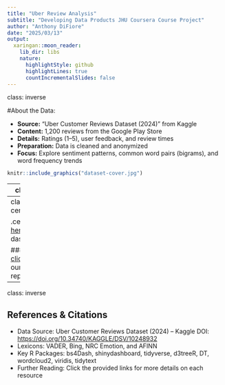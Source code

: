 ```yaml
---
title: "Uber Review Analysis"
subtitle: "Developing Data Products JHU Coursera Course Project"
author: "Anthony DiFiore"
date: "2025/03/13"
output:
  xaringan::moon_reader:
    lib_dir: libs
    nature:
      highlightStyle: github
      highlightLines: true
      countIncrementalSlides: false
---
```

class: inverse

#About the Data:

*   **Source:** “Uber Customer Reviews Dataset (2024)” from Kaggle
*   **Content:** 1,200 reviews from the Google Play Store
*   **Details:** Ratings (1–5), user feedback, and review times
*   **Preparation:** Data is cleaned and anonymized
*   **Focus:** Explore sentiment patterns, common word pairs (bigrams), and word frequency trends

```r
knitr::include_graphics("dataset-cover.jpg")
```
---
class: inverse

#How to Use the Dashboard:

###**Page 1** – Treemap & Reviews:
*   **Select Sentiment:** Choose sentiment (All/Positive/Negative) and then click on the interactive treemap to zoom in on the most common bigrams per Uber score
*   **Uber Score Reviews Table:** The reviews table below the treemap displays full review texts based on your selection

###**Page 2** – Wordcloud:
*   **Toggle Sentiment:** Use radio buttons to select “Positive” or “Negative” reviews
*   **Frequency Slider:** Set the minimum word frequency to update the wordcloud in real-time

---
class: inverse, center, middle

.center[
#[Click here](https://ardifiore.shinyapps.io/uber-review-analysis/) to visit the dashboard!

####Afterwards, [click here](https://github.com/ardifiore/uber-analysis) to visit our GitHub repository
]

---
class: inverse

## References & Citations

*   Data Source: Uber Customer Reviews Dataset (2024) – Kaggle DOI: [https://doi.org/10.34740/KAGGLE/DSV/10248932](https://doi.org/10.34740/KAGGLE/DSV/10248932)
*   Lexicons: VADER, Bing, NRC Emotion, and AFINN
*   Key R Packages: bs4Dash, shinydashboard, tidyverse, d3treeR, DT, wordcloud2, viridis, tidytext
*   Further Reading: Click the provided links for more details on each resource
